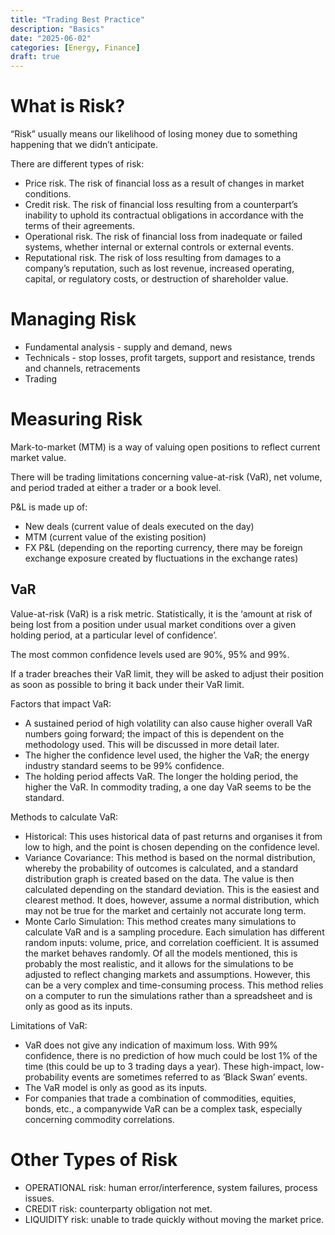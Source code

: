 ```yaml
---
title: "Trading Best Practice"
description: "Basics"
date: "2025-06-02"
categories: [Energy, Finance]
draft: true
---
```



# What is Risk?

"Risk" usually means our likelihood of losing money due to something happening that we didn't anticipate.

There are different types of risk:

- Price risk. The risk of financial loss as a result of changes in market conditions.
- Credit risk. The risk of financial loss resulting from a counterpart's inability to uphold its contractual obligations in accordance with the terms of their agreements.
- Operational risk. The risk of financial loss from inadequate or failed systems, whether internal or external controls or external events.
- Reputational risk. The risk of loss resulting from damages to a company's reputation, such as lost revenue, increased operating, capital, or regulatory costs, or destruction of shareholder value.


# Managing Risk

- Fundamental analysis - supply and demand, news
- Technicals - stop losses, profit targets, support and resistance, trends and channels, retracements
- Trading 


# Measuring Risk

Mark-to-market (MTM) is a way of valuing open positions to reflect current market value.

There will be trading limitations concerning value-at-risk (VaR), net volume, and period traded at either a trader or a book level.

P&L is made up of:

- New deals (current value of deals executed on the day)
- MTM (current value of the existing position)
- FX P&L (depending on the reporting currency, there may be foreign exchange exposure created by fluctuations in the exchange rates)

## VaR

Value-at-risk (VaR) is a risk metric. Statistically, it is the 'amount at risk of being lost from a position under usual market conditions over a given holding period, at a particular level of confidence'.

The most common confidence levels used are 90%, 95% and 99%. 

If a trader breaches their VaR limit, they will be asked to adjust their position as soon as possible to bring it back under their VaR limit.

Factors that impact VaR:

- A sustained period of high volatility can also cause higher overall VaR numbers going forward; the impact of this is dependent on the methodology used. This will be discussed in more detail later.
- The higher the confidence level used, the higher the VaR; the energy industry standard seems to be 99% confidence.
- The holding period affects VaR. The longer the holding period, the higher the VaR. In commodity trading, a one day VaR seems to be the standard.


Methods to calculate VaR:

- Historical: This uses historical data of past returns and organises it from low to high, and the point is chosen depending on the confidence level.
- Variance Covariance: This method is based on the normal distribution, whereby the probability of outcomes is calculated, and a standard distribution graph is created based on the data. The value is then calculated depending on the standard deviation. This is the easiest and clearest method. It does, however, assume a normal distribution, which may not be true for the market and certainly not accurate long term.
- Monte Carlo Simulation: This method creates many simulations to calculate VaR and is a sampling procedure. Each simulation has different random inputs: volume, price, and correlation coefficient. It is assumed the market behaves randomly. Of all the models mentioned, this is probably the most realistic, and it allows for the simulations to be adjusted to reflect changing markets and assumptions. However, this can be a very complex and time-consuming process. This method relies on a computer to run the simulations rather than a spreadsheet and is only as good as its inputs.


Limitations of VaR:

- VaR does not give any indication of maximum loss. With 99% confidence, there is no prediction of how much could be lost 1% of the time (this could be up to 3 trading days a year). These high-impact, low-probability events are sometimes referred to as 'Black Swan' events.
- The VaR model is only as good as its inputs.
- For companies that trade a combination of commodities, equities, bonds, etc., a companywide VaR can be a complex task, especially concerning commodity correlations.

# Other Types of Risk

- OPERATIONAL risk: human error/interference, system failures, process issues.
- CREDIT risk: counterparty obligation not met.
- LIQUIDITY risk: unable to trade quickly without moving the market price.